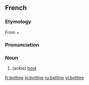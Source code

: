 ==French==
===Etymology===
From {{term|botte}} + {{term|-ine}}.

===Pronunciation===
{{IPA|/bɔtin/|lang=fr}}

===Noun===
{{fr-noun|f}}

# (ankle) [[boot]]

[[fr:bottine]]
[[io:bottine]]
[[ru:bottine]]
[[vi:bottine]]